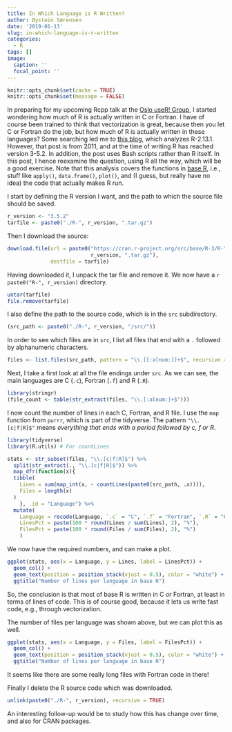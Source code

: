 ```yaml
---
title: In Which Language is R Written?
author: Øystein Sørensen
date: '2019-01-13'
slug: in-which-language-is-r-written
categories:
  - R
tags: []
image:
  caption: ''
  focal_point: ''
---
```


```r
knitr::opts_chunk$set(cache = TRUE)
knitr::opts_chunk$set(message = FALSE)
```



In preparing for my upcoming Rcpp talk at the [Oslo useR! Group](https://www.meetup.com/Oslo-useR-Group/events/256805098/), I started wondering how much of R is actually written in C or Fortran. I have of course been trained to think that vectorization is great, because then you let C or Fortran do the job, but how much of R is actually written in these languages? Some searching led me to [this blog](https://web.archive.org/web/20180612142342/http://librestats.com/2011/08/27/how-much-of-r-is-written-in-r/), which analyzes R-2.13.1. However, that post is from 2011, and at the time of writing R has reached version 3-5.2. In addition, the post uses Bash scripts rather than R itself. In this post, I hence reexamine the question, using R all the way, which will be a good exercise. Note that this analysis covers the functions in [base R](https://stat.ethz.ch/R-manual/R-devel/library/base/html/00Index.html), i.e., stuff like `apply()`, `data.frame()`, `plot()`, and (I guess, but really have no idea) the code that actually makes R run.

I start by defining the R version I want, and the path to which the source file should be saved.

```r
r_version <- "3.5.2"
tarfile <- paste0("./R-", r_version, ".tar.gz")
```

Then I download the source:

```r
download.file(url = paste0("https://cran.r-project.org/src/base/R-3/R-", 
                           r_version, ".tar.gz"),
              destfile = tarfile)
```

Having downloaded it, I unpack the tar file and remove it. We now have a `r paste0("R-", r_version)` directory.

```r
untar(tarfile)
file.remove(tarfile)
```

I also define the path to the source code, which is in the `src` subdirectory. 

```r
(src_path <- paste0("./R-", r_version, "/src/"))
```

In order to see which files are in `src`, I list all files that end with a `.` followed by alphanumeric characters.

```r
files <- list.files(src_path, pattern = "\\.[[:alnum:]]+$", recursive = TRUE)
```

Next, I take a first look at all the file endings under `src`. As we can see, the main languages are C (`.c`), Fortran (`.f`) and R (`.R`).

```r
library(stringr)
(file_count <- table(str_extract(files, "\\.[:alnum:]+$")))
```

I now count the number of lines in each C, Fortran, and R file. I use the `map` function from `purrr`, which is part of the tidyverse. The pattern `"\\.[c|f|R]$"` means *everything that ends with a period followed by c, f or R*.

```r
library(tidyverse)
library(R.utils) # For countLines

stats <- str_subset(files, "\\.[c|f|R]$") %>% 
  split(str_extract(., "\\.[c|f|R]$")) %>% 
  map_dfr(function(x){
  tibble(
    Lines = sum(map_int(x, ~ countLines(paste0(src_path, .x)))),
    Files = length(x)
  )
    }, .id = "Language") %>% 
  mutate(
    Language = recode(Language, `.c` = "C", `.f` = "Fortran", `.R` = "R"),
    LinesPct = paste(100 * round(Lines / sum(Lines), 2), "%"),
    FilesPct = paste(100 * round(Files / sum(Files), 2), "%")
    )

```

We now have the required numbers, and can make a plot.

```r
ggplot(stats, aes(x = Language, y = Lines, label = LinesPct)) +
  geom_col() +
  geom_text(position = position_stack(vjust = 0.5), color = "white") +
  ggtitle("Number of lines per language in base R")
```

So, the conclusion is that most of base R is written in C or Fortran, at least in terms of lines of code. This is of course good, because it lets us write fast code, e.g., through vectorization.

The number of files per language was shown above, but we can plot this as well.

```r
ggplot(stats, aes(x = Language, y = Files, label = FilesPct)) +
  geom_col() +
  geom_text(position = position_stack(vjust = 0.5), color = "white") +
  ggtitle("Number of lines per language in base R")
```

It seems like there are some really long files with Fortran code in there!

Finally I delete the R source code which was downloaded.

```r
unlink(paste0("./R-", r_version), recursive = TRUE)
```


An interesting follow-up would be to study how this has change over time, and also for CRAN packages.
